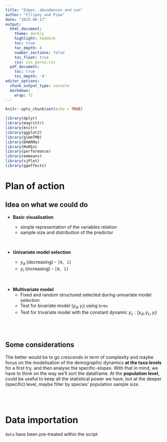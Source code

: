 ```yaml
---
title: "Edges, abundances and sun"
author: "Filipey and Piew"
date: "2025-06-17"
output:
  html_document:
    theme: darkly
    highlight: haddock
    toc: true
    toc_depth: 4
    number_sections: false
    toc_float: true
    css: css_perso.css
  pdf_document:
    toc: true
    toc_depth: '4'
editor_options:
  chunk_output_type: console
  markdown: 
    wrap: 72
---
```


```r
knitr::opts_chunk$set(echo = TRUE)
```

```r
library(dplyr)
library(magrittr)
library(knitr)
library(ggplot2)
library(glmmTMB)
library(DHARMa)
library(MuMIn)
library(performance)
library(emmeans)
library(sjPlot)
library(ggeffects)

```

# Plan of action

## Idea on what we could do

-   **Basic visualisation**

    -   simple representation of the variables relation
    -   sample size and distribution of the predictor

    <br>

-   **Univariate model selection**

    -   $y_d$ (decreasing) - `[0, 1]`
    -   $y_i$ (increasing) - `[0, 1]`

<br>

-   **Multivariate model**
    -   Fixed and random structured selected during univariate model
        selection
    -   Test for bivariate model $(y_d, y_i)$ using `brms`
    -   Test for trivariate model with the constant dynamic $y_c$ :
        $(y_d, y_c, y_i)$

<br> <br>

## Some considerations

The better would be to go *crescendo* in term of complexity and maybe
focus on the modelisation of the demographic dynamics **at the taxa
levels** for a first try, and then analyse the specific-slopes. With
that in mind, we have to think on the way we'll sort the dataframe. At
the **population level**, could be useful to keep all the statistical
power we have, but at the deeper (specific) level, maybe filter by
species' population sample size.

<br> <br>

# Data importation

`data` have been pre-treated within the script

<script>

.

<!-- setwd(dirname(rstudioapi::getActiveDocumentContext()$path)) -->

```r
# Demographic trends populations dataset

trends_populations = read.csv("trends_populations.csv", row.names = NULL) %>%
  dplyr::filter(Group != "Reptiles") %>% #Reptiles had a much lower number of populations thus were excluded
  dplyr::mutate(
    lat_abs = abs(Latitude),
    lat_abs_scaled = scale(lat_abs),
    reldist_trailing_scaled = scale(reldist_trailing),
    reldist_leading_scaled = scale(reldist_leading)
  )
```

<br> <br>

```r

cols1 = c("Amphibians" = "turquoise4",
          "Mammals" = "chocolate4",
          "Birds" = "goldenrod1")
trends_hist_group = trends_populations %>% 
  ggplot(., aes(x = reldist_trailing, fill = Group)) + geom_density(aes(alpha = 0.5))+ 
  scale_fill_manual(values = cols1) + theme_classic(base_size = 18)+
  labs(x = "Relative distance to trailing edge",
       y = "Density of records") + scale_alpha(guide = 'none')

print(trends_hist_group)
```

Populations are mostly sampled far away from the edges, although
amphibians tend to be sampled further away from the trailing edge (thus
closer to the leading edge)

```r
# Crossing equator populations are removed
df_decrease <- trends_populations %>% 
  dplyr::filter(cross_equator == 0)
```

<br> <br>

# Data visualisation

## Variables distributions

```r

```

<br>

## Variables sample size per group

```r

```

<br> <br>

# Univariate modeling

This part aims to

## Decreasing $y_d$

```r

## running the global model of decrease at the trailing edge
global_model_decrease <- glmmTMB(formula = decreasing ~ -1 + reldist_trailing_scaled + 
                                   (reldist_trailing_scaled * Group) +                        
                                   (reldist_trailing_scaled * lat_abs_scaled) +
                                   (lat_abs_scaled * Group) +
                                   (reldist_trailing_scaled|Species:Group) +
                                   (1|last_year),
                                 family = binomial,
                                 data = df_decrease,
                                 na.action = "na.fail")


summary(global_model_decrease)

# dredge model selection
dredge_selection_decrease <- dredge(global.model = global_model_decrease)
dredge_selection_decrease

# the best model (lowest AIC and lower df) includes relative distance to trailing edge and group, without interaction
decrease6 <- glmmTMB(formula = decreasing ~ -1 + reldist_trailing_scaled + Group  + 
                        (reldist_trailing_scaled|Species:Group) +
                        (1|last_year),
                      family = binomial,
                      data = df_decrease,
                      na.action = "na.fail")

summary(decrease6)

# testing collinearity
performance::check_collinearity(
  decrease6,
  component = c('all') # 'all' shows both conditional and zi components
)


(emm_lm_c_threat_decrease = emmeans::emmeans(decrease6, specs = pairwise ~ Group , type = "response", adjust = "none"))[2]

performance(decrease6) # very low R2

mod_data_decrease = get_model_data(decrease6, terms = c("reldist_trailing_scaled", "Group"), type = "pred") %>% 
  as.data.frame()

plot_decrease6 = plot(ggeffects::ggpredict(decrease6, terms = c("reldist_trailing_scaled", "Group"), typical = "weighted_mean", interval = "confidence"))+
  scale_fill_manual(values = cols1) +
  scale_color_manual(values = cols1) + theme_classic() +
  xlab("Relative distance to trailing edge") +
  ylab("Probability of decreasing") 

print(plot_decrease6)

plot_decrease6_year = plot(ggeffects::ggpredict(decrease1, terms = c("last_year"), type = "random")) + 
  theme_classic() +
  xlab("Final year of sampling") +
  ylab("Probability of increasing") 

print(plot_decrease6_year)


plot(ggeffects::ggpredict(decrease6, terms = c("Species"), type = "random")) + 
  theme_classic() +
  xlab("Final year of sampling") +
  ylab("Probability of increasing") 


<br> 
<br>

## Increasing $y_i$

```r

```

<br> <br>

